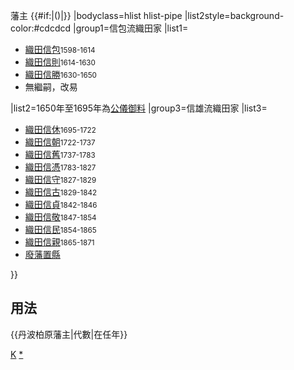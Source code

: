 {{Navbox
|name=丹波柏原藩主
|title=織田氏[[丹波柏原藩]]{{#if:{{{1|}}}|{{{1|}}}|}}藩主 {{#if:{{{2|}}}|({{{2|}}})|}}
|bodyclass=hlist hlist-pipe
|list2style=background-color:#cdcdcd
|group1=信包流織田家
|list1=
*[[織田信包]]<small>1598-1614</small>
*[[織田信則]]<small>1614-1630</small>
*[[織田信勝]]<small>1630-1650</small>
*無繼嗣，改易
|list2=1650年至1695年為[[公儀御料]]
|group3=信雄流織田家
|list3=
*[[織田信休]]<small>1695-1722</small>
*[[織田信朝]]<small>1722-1737</small>
*[[織田信舊]]<small>1737-1783</small>
*[[織田信憑]]<small>1783-1827</small>
*[[織田信守]]<small>1827-1829</small>
*[[織田信古]]<small>1829-1842</small>
*[[織田信貞 (丹波柏原藩主)|織田信貞]]<small>1842-1846</small>
*[[織田信敬]]<small>1847-1854</small>
*[[織田信民]]<small>1854-1865</small>
*[[織田信親]]<small>1865-1871</small>
*[[廢藩置縣]]
}}<noinclude>
==用法==
<nowiki>{{丹波柏原藩主|代數|在任年}}</nowiki>
[[Category:歷代藩主模板|K]]
[[Category:丹波柏原藩主|*]]
</noinclude>